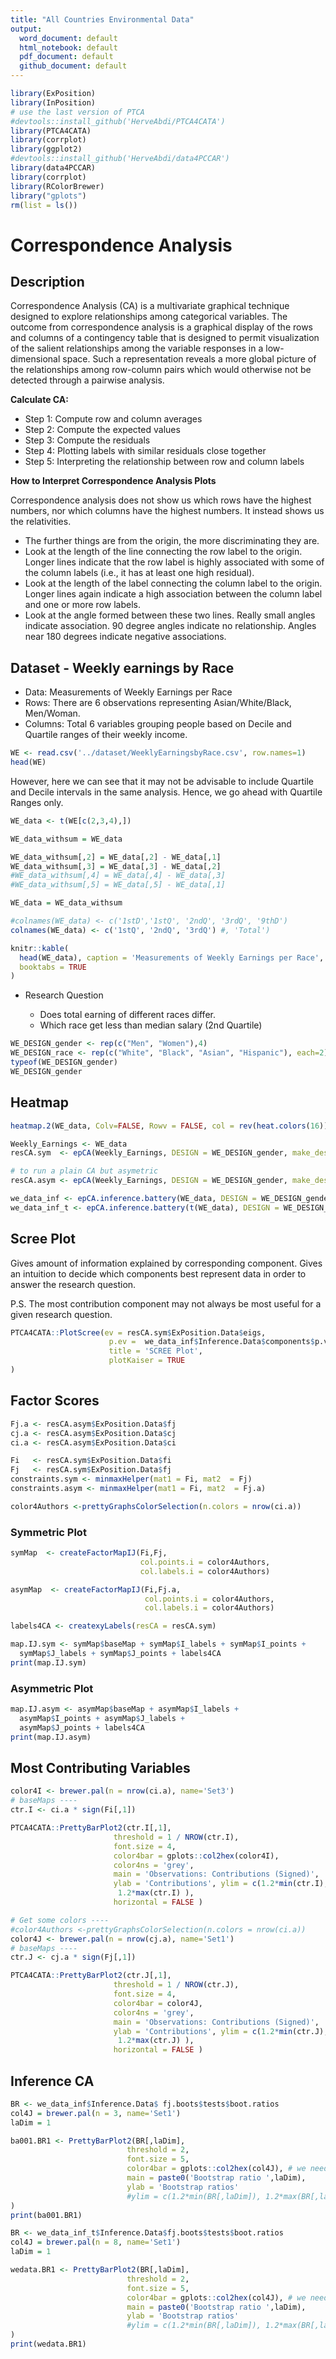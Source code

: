 ```yaml
---
title: "All Countries Environmental Data"
output:
  word_document: default
  html_notebook: default
  pdf_document: default
  github_document: default
---
```



```r
library(ExPosition)
library(InPosition)
# use the last version of PTCA
#devtools::install_github('HerveAbdi/PTCA4CATA')
library(PTCA4CATA)
library(corrplot)
library(ggplot2)
#devtools::install_github('HerveAbdi/data4PCCAR')
library(data4PCCAR)
library(corrplot)
library(RColorBrewer)
library("gplots")
rm(list = ls())
```

# Correspondence Analysis

## Description

Correspondence Analysis (CA) is a multivariate graphical technique designed to explore relationships among categorical variables. The outcome from correspondence analysis is a graphical display of the rows and columns of a contingency table that is designed to permit visualization of the salient relationships among the variable responses in a low-dimensional space. Such a representation reveals a more global picture of the relationships among row-column pairs which would otherwise not be detected through a pairwise analysis.

**Calculate CA:**

* Step 1: Compute row and column averages
* Step 2: Compute the expected values
* Step 3: Compute the residuals
* Step 4: Plotting labels with similar residuals close together
* Step 5: Interpreting the relationship between row and column labels

**How to Interpret Correspondence Analysis Plots**

Correspondence analysis does not show us which rows have the highest numbers, nor which columns have the highest numbers. It instead shows us the relativities. 

* The further things are from the origin, the more discriminating they are.
* Look at the length of the line connecting the row label to the origin. Longer lines indicate that the row label is highly associated with some of the column labels (i.e., it has at least one high residual).
* Look at the length of the label connecting the column label to the origin. Longer lines again indicate a high association between the column label and one or more row labels.
* Look at the angle formed between these two lines. Really small angles indicate association. 90 degree angles indicate no relationship. Angles near 180 degrees indicate negative associations.


## Dataset - Weekly earnings by Race

* Data: Measurements of Weekly Earnings per Race
* Rows: There are 6 observations representing Asian/White/Black, Men/Woman.
* Columns: Total 6 variables grouping people based on Decile and Quartile ranges of their weekly income.


```r
WE <- read.csv('../dataset/WeeklyEarningsbyRace.csv', row.names=1)
head(WE)
```

However, here we can see that it may not be advisable to include Quartile and Decile intervals in the same analysis. Hence, we go ahead with Quartile Ranges only.

```r


WE_data <- t(WE[c(2,3,4),])

WE_data_withsum = WE_data

WE_data_withsum[,2] = WE_data[,2] - WE_data[,1]
WE_data_withsum[,3] = WE_data[,3] - WE_data[,2]
#WE_data_withsum[,4] = WE_data[,4] - WE_data[,3]
#WE_data_withsum[,5] = WE_data[,5] - WE_data[,1]

WE_data = WE_data_withsum

#colnames(WE_data) <- c('1stD','1stQ', '2ndQ', '3rdQ', '9thD')
colnames(WE_data) <- c('1stQ', '2ndQ', '3rdQ') #, 'Total')

```

```r
knitr::kable(
  head(WE_data), caption = 'Measurements of Weekly Earnings per Race',
  booktabs = TRUE
)
```

* Research Question

  + Does total earning of different races differ.
  + Which race get less than median salary (2nd Quartile)


```r

WE_DESIGN_gender <- rep(c("Men", "Women"),4)
WE_DESIGN_race <- rep(c("White", "Black", "Asian", "Hispanic"), each=2)
typeof(WE_DESIGN_gender)
WE_DESIGN_gender
```

## Heatmap 

```r
heatmap.2(WE_data, Colv=FALSE, Rowv = FALSE, col = rev(heat.colors(16))) #brewer.pal(n = 5, name='Set1'))
```

```r
Weekly_Earnings <- WE_data
resCA.sym  <- epCA(Weekly_Earnings, DESIGN = WE_DESIGN_gender, make_design_nominal = TRUE, symmetric = TRUE, graphs = FALSE)

# to run a plain CA but asymetric
resCA.asym <- epCA(Weekly_Earnings, DESIGN = WE_DESIGN_gender, make_design_nominal = TRUE, symmetric = FALSE, graphs = FALSE)

we_data_inf <- epCA.inference.battery(WE_data, DESIGN = WE_DESIGN_gender, make_design_nominal = TRUE, graphs = FALSE)
we_data_inf_t <- epCA.inference.battery(t(WE_data), DESIGN = WE_DESIGN_gender, make_design_nominal = TRUE, graphs = FALSE)

```


## Scree Plot
Gives amount of information explained by corresponding component. Gives an intuition to decide which components best represent data in order to answer the research question.

P.S. The most contribution component may not always be most useful for a given research question. 

```r
PTCA4CATA::PlotScree(ev = resCA.sym$ExPosition.Data$eigs,
                      p.ev =  we_data_inf$Inference.Data$components$p.vals,
                      title = 'SCREE Plot',
                      plotKaiser = TRUE
)
```

## Factor Scores 


```r
Fj.a <- resCA.asym$ExPosition.Data$fj
cj.a <- resCA.asym$ExPosition.Data$cj
ci.a <- resCA.asym$ExPosition.Data$ci

Fi   <- resCA.sym$ExPosition.Data$fi
Fj   <- resCA.sym$ExPosition.Data$fj
constraints.sym <- minmaxHelper(mat1 = Fi, mat2  = Fj)
constraints.asym <- minmaxHelper(mat1 = Fi, mat2  = Fj.a)

color4Authors <-prettyGraphsColorSelection(n.colors = nrow(ci.a))
```

### Symmetric Plot

```r
symMap  <- createFactorMapIJ(Fi,Fj,
                             col.points.i = color4Authors,
                             col.labels.i = color4Authors)

asymMap  <- createFactorMapIJ(Fi,Fj.a,
                              col.points.i = color4Authors,
                              col.labels.i = color4Authors)

labels4CA <- createxyLabels(resCA = resCA.sym)

```

```r
map.IJ.sym <- symMap$baseMap + symMap$I_labels + symMap$I_points +
  symMap$J_labels + symMap$J_points + labels4CA
print(map.IJ.sym)
```

### Asymmetric Plot

```r
map.IJ.asym <- asymMap$baseMap + asymMap$I_labels + 
  asymMap$I_points + asymMap$J_labels + 
  asymMap$J_points + labels4CA
print(map.IJ.asym)

```

## Most Contributing Variables

```r
color4I <- brewer.pal(n = nrow(ci.a), name='Set3')
# baseMaps ----
ctr.I <- ci.a * sign(Fi[,1]) 
```

```r

PTCA4CATA::PrettyBarPlot2(ctr.I[,1], 
                       threshold = 1 / NROW(ctr.I), 
                       font.size = 4, 
                       color4bar = gplots::col2hex(color4I), 
                       color4ns = 'grey', 
                       main = 'Observations: Contributions (Signed)', 
                       ylab = 'Contributions', ylim = c(1.2*min(ctr.I),
                        1.2*max(ctr.I) ), 
                       horizontal = FALSE ) 

```

```r
# Get some colors ----
#color4Authors <-prettyGraphsColorSelection(n.colors = nrow(ci.a))
color4J <- brewer.pal(n = nrow(cj.a), name='Set1')
# baseMaps ----
ctr.J <- cj.a * sign(Fj[,1]) 
```

```r
PTCA4CATA::PrettyBarPlot2(ctr.J[,1], 
                       threshold = 1 / NROW(ctr.J), 
                       font.size = 4, 
                       color4bar = color4J, 
                       color4ns = 'grey', 
                       main = 'Observations: Contributions (Signed)', 
                       ylab = 'Contributions', ylim = c(1.2*min(ctr.J),
                        1.2*max(ctr.J) ), 
                       horizontal = FALSE ) 

```

## Inference CA

```r
BR <- we_data_inf$Inference.Data$ fj.boots$tests$boot.ratios
col4J = brewer.pal(n = 3, name='Set1')
laDim = 1

```

```r
ba001.BR1 <- PrettyBarPlot2(BR[,laDim],
                          threshold = 2,
                          font.size = 5,
                          color4bar = gplots::col2hex(col4J), # we need hex code
                          main = paste0('Bootstrap ratio ',laDim),
                          ylab = 'Bootstrap ratios'
                          #ylim = c(1.2*min(BR[,laDim]), 1.2*max(BR[,laDim]))
)
print(ba001.BR1)

```


```r
BR <- we_data_inf_t$Inference.Data$fj.boots$tests$boot.ratios
col4J = brewer.pal(n = 8, name='Set1')
laDim = 1
```

```r
wedata.BR1 <- PrettyBarPlot2(BR[,laDim],
                          threshold = 2,
                          font.size = 5,
                          color4bar = gplots::col2hex(col4J), # we need hex code
                          main = paste0('Bootstrap ratio ',laDim),
                          ylab = 'Bootstrap ratios'
                          #ylim = c(1.2*min(BR[,laDim]), 1.2*max(BR[,laDim]))
)
print(wedata.BR1)
```


